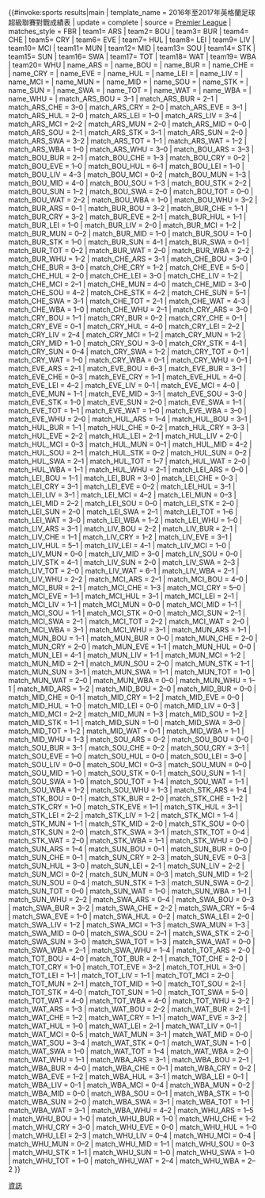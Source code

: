 {{#invoke:sports results|main
| template_name = 2016年至2017年英格蘭足球超級聯賽對戰成績表
| update = complete
| source = [https://www.premierleague.com/results?co=1&se=54&cl=-1 Premier League]
| matches_style = FBR
| team1= ARS | team2= BOU | team3= BUR | team4= CHE | team5= CRY | team6= EVE | team7= HUL | team8= LEI | team9= LIV | team10= MCI | team11= MUN | team12= MID | team13= SOU | team14= STK | team15= SUN | team16= SWA | team17= TOT | team18= WAT | team19= WBA | team20= WHU
| name_ARS = {{Fc/ENG|ARS}}
| name_BOU = {{Fc/ENG|BOU}}
| name_BUR = {{Fc/ENG|BUR}}
| name_CHE = {{Fc/ENG|CHE}}
| name_CRY = {{Fc/ENG|CRY}}
| name_EVE = {{Fc/ENG|EVE}}
| name_HUL = {{Fc/ENG|HUL}}
| name_LEI = {{Fc/ENG|LEI}}
| name_LIV = {{Fc/ENG|LIV}}
| name_MCI = {{Fc/ENG|MCI}}
| name_MUN = {{Fc/ENG|MUN}}
| name_MID = {{Fc/ENG|MID}}
| name_SOU = {{Fc/ENG|SOU}}
| name_STK = {{Fc/ENG|STK}}
| name_SUN = {{Fc/ENG|SUN}}
| name_SWA = {{Fc/ENG|SWA}}
| name_TOT = {{Fc/ENG|TOT}}
| name_WAT = {{Fc/ENG|WAT}}
| name_WBA = {{Fc/ENG|WBA}}
| name_WHU = {{Fc/ENG|WHU}}
| match_ARS_BOU = 3–1
| match_ARS_BUR = 2–1
| match_ARS_CHE = 3–0
| match_ARS_CRY = 2–0
| match_ARS_EVE = 3–1
| match_ARS_HUL = 2–0
| match_ARS_LEI = 1–0
| match_ARS_LIV = 3–4
| match_ARS_MCI = 2–2
| match_ARS_MUN = 2–0
| match_ARS_MID = 0–0
| match_ARS_SOU = 2–1
| match_ARS_STK = 3–1
| match_ARS_SUN = 2–0
| match_ARS_SWA = 3–2
| match_ARS_TOT = 1–1
| match_ARS_WAT = 1–2
| match_ARS_WBA = 1–0
| match_ARS_WHU = 3–0
| match_BOU_ARS = 3–3
| match_BOU_BUR = 2–1
| match_BOU_CHE = 1–3
| match_BOU_CRY = 0–2
| match_BOU_EVE = 1–0
| match_BOU_HUL = 6–1
| match_BOU_LEI = 1–0
| match_BOU_LIV = 4–3
| match_BOU_MCI = 0–2
| match_BOU_MUN = 1–3
| match_BOU_MID = 4–0
| match_BOU_SOU = 1–3
| match_BOU_STK = 2–2
| match_BOU_SUN = 1–2
| match_BOU_SWA = 2–0
| match_BOU_TOT = 0–0
| match_BOU_WAT = 2–2
| match_BOU_WBA = 1–0
| match_BOU_WHU = 3–2
| match_BUR_ARS = 0–1
| match_BUR_BOU = 3–2
| match_BUR_CHE = 1–1
| match_BUR_CRY = 3–2
| match_BUR_EVE = 2–1
| match_BUR_HUL = 1–1
| match_BUR_LEI = 1–0
| match_BUR_LIV = 2–0
| match_BUR_MCI = 1–2
| match_BUR_MUN = 0–2
| match_BUR_MID = 1–0
| match_BUR_SOU = 1–0
| match_BUR_STK = 1–0
| match_BUR_SUN = 4–1
| match_BUR_SWA = 0–1
| match_BUR_TOT = 0–2
| match_BUR_WAT = 2–0
| match_BUR_WBA = 2–2
| match_BUR_WHU = 1–2
| match_CHE_ARS = 3–1
| match_CHE_BOU = 3–0
| match_CHE_BUR = 3–0
| match_CHE_CRY = 1–2
| match_CHE_EVE = 5–0
| match_CHE_HUL = 2–0
| match_CHE_LEI = 3–0
| match_CHE_LIV = 1–2
| match_CHE_MCI = 2–1
| match_CHE_MUN = 4–0
| match_CHE_MID = 3–0
| match_CHE_SOU = 4–2
| match_CHE_STK = 4–2
| match_CHE_SUN = 5–1
| match_CHE_SWA = 3–1
| match_CHE_TOT = 2–1
| match_CHE_WAT = 4–3
| match_CHE_WBA = 1–0
| match_CHE_WHU = 2–1
| match_CRY_ARS = 3–0
| match_CRY_BOU = 1–1
| match_CRY_BUR = 0–2
| match_CRY_CHE = 0–1
| match_CRY_EVE = 0–1
| match_CRY_HUL = 4–0
| match_CRY_LEI = 2–2
| match_CRY_LIV = 2–4
| match_CRY_MCI = 1–2
| match_CRY_MUN = 1–2
| match_CRY_MID = 1–0
| match_CRY_SOU = 3–0
| match_CRY_STK = 4–1
| match_CRY_SUN = 0–4
| match_CRY_SWA = 1–2
| match_CRY_TOT = 0–1
| match_CRY_WAT = 1–0
| match_CRY_WBA = 0–1
| match_CRY_WHU = 0–1
| match_EVE_ARS = 2–1
| match_EVE_BOU = 6–3
| match_EVE_BUR = 3–1
| match_EVE_CHE = 0–3
| match_EVE_CRY = 1–1
| match_EVE_HUL = 4–0
| match_EVE_LEI = 4–2
| match_EVE_LIV = 0–1
| match_EVE_MCI = 4–0
| match_EVE_MUN = 1–1
| match_EVE_MID = 3–1
| match_EVE_SOU = 3–0
| match_EVE_STK = 1–0
| match_EVE_SUN = 2–0
| match_EVE_SWA = 1–1
| match_EVE_TOT = 1–1
| match_EVE_WAT = 1–0
| match_EVE_WBA = 3–0
| match_EVE_WHU = 2–0
| match_HUL_ARS = 1–4
| match_HUL_BOU = 3–1
| match_HUL_BUR = 1–1
| match_HUL_CHE = 0–2
| match_HUL_CRY = 3–3
| match_HUL_EVE = 2–2
| match_HUL_LEI = 2–1
| match_HUL_LIV = 2–0
| match_HUL_MCI = 0–3
| match_HUL_MUN = 0–1
| match_HUL_MID = 4–2
| match_HUL_SOU = 2–1
| match_HUL_STK = 0–2
| match_HUL_SUN = 0–2
| match_HUL_SWA = 2–1
| match_HUL_TOT = 1–7
| match_HUL_WAT = 2–0
| match_HUL_WBA = 1–1
| match_HUL_WHU = 2–1
| match_LEI_ARS = 0–0
| match_LEI_BOU = 1–1
| match_LEI_BUR = 3–0
| match_LEI_CHE = 0–3
| match_LEI_CRY = 3–1
| match_LEI_EVE = 0–2
| match_LEI_HUL = 3–1
| match_LEI_LIV = 3–1
| match_LEI_MCI = 4–2
| match_LEI_MUN = 0–3
| match_LEI_MID = 2–2
| match_LEI_SOU = 0–0
| match_LEI_STK = 2–0
| match_LEI_SUN = 2–0
| match_LEI_SWA = 2–1
| match_LEI_TOT = 1–6
| match_LEI_WAT = 3–0
| match_LEI_WBA = 1–2
| match_LEI_WHU = 1–0
| match_LIV_ARS = 3–1
| match_LIV_BOU = 2–2
| match_LIV_BUR = 2–1
| match_LIV_CHE = 1–1
| match_LIV_CRY = 1–2
| match_LIV_EVE = 3–1
| match_LIV_HUL = 5–1
| match_LIV_LEI = 4–1
| match_LIV_MCI = 1–0
| match_LIV_MUN = 0–0
| match_LIV_MID = 3–0
| match_LIV_SOU = 0–0
| match_LIV_STK = 4–1
| match_LIV_SUN = 2–0
| match_LIV_SWA = 2–3
| match_LIV_TOT = 2–0
| match_LIV_WAT = 6–1
| match_LIV_WBA = 2–1
| match_LIV_WHU = 2–2
| match_MCI_ARS = 2–1
| match_MCI_BOU = 4–0
| match_MCI_BUR = 2–1
| match_MCI_CHE = 1–3
| match_MCI_CRY = 5–0
| match_MCI_EVE = 1–1
| match_MCI_HUL = 3–1
| match_MCI_LEI = 2–1
| match_MCI_LIV = 1–1
| match_MCI_MUN = 0–0
| match_MCI_MID = 1–1
| match_MCI_SOU = 1–1
| match_MCI_STK = 0–0
| match_MCI_SUN = 2–1
| match_MCI_SWA = 2–1
| match_MCI_TOT = 2–2
| match_MCI_WAT = 2–0
| match_MCI_WBA = 3–1
| match_MCI_WHU = 3–1
| match_MUN_ARS = 1–1
| match_MUN_BOU = 1–1
| match_MUN_BUR = 0–0
| match_MUN_CHE = 2–0
| match_MUN_CRY = 2–0
| match_MUN_EVE = 1–1
| match_MUN_HUL = 0–0
| match_MUN_LEI = 4–1
| match_MUN_LIV = 1–1
| match_MUN_MCI = 1–2
| match_MUN_MID = 2–1
| match_MUN_SOU = 2–0
| match_MUN_STK = 1–1
| match_MUN_SUN = 3–1
| match_MUN_SWA = 1–1
| match_MUN_TOT = 1–0
| match_MUN_WAT = 2–0
| match_MUN_WBA = 0–0
| match_MUN_WHU = 1–1
| match_MID_ARS = 1–2
| match_MID_BOU = 2–0
| match_MID_BUR = 0–0
| match_MID_CHE = 0–1
| match_MID_CRY = 1–2
| match_MID_EVE = 0–0
| match_MID_HUL = 1–0
| match_MID_LEI = 0–0
| match_MID_LIV = 0–3
| match_MID_MCI = 2–2
| match_MID_MUN = 1–3
| match_MID_SOU = 1–2
| match_MID_STK = 1–1
| match_MID_SUN = 1–0
| match_MID_SWA = 3–0
| match_MID_TOT = 1–2
| match_MID_WAT = 0–1
| match_MID_WBA = 1–1
| match_MID_WHU = 1–3
| match_SOU_ARS = 0–2
| match_SOU_BOU = 0–0
| match_SOU_BUR = 3–1
| match_SOU_CHE = 0–2
| match_SOU_CRY = 3–1
| match_SOU_EVE = 1–0
| match_SOU_HUL = 0–0
| match_SOU_LEI = 3–0
| match_SOU_LIV = 0–0
| match_SOU_MCI = 0–3
| match_SOU_MUN = 0–0
| match_SOU_MID = 1–0
| match_SOU_STK = 0–1
| match_SOU_SUN = 1–1
| match_SOU_SWA = 1–0
| match_SOU_TOT = 1–4
| match_SOU_WAT = 1–1
| match_SOU_WBA = 1–2
| match_SOU_WHU = 1–3
| match_STK_ARS = 1–4
| match_STK_BOU = 0–1
| match_STK_BUR = 2–0
| match_STK_CHE = 1–2
| match_STK_CRY = 1–0
| match_STK_EVE = 1–1
| match_STK_HUL = 3–1
| match_STK_LEI = 2–2
| match_STK_LIV = 1–2
| match_STK_MCI = 1–4
| match_STK_MUN = 1–1
| match_STK_MID = 2–0
| match_STK_SOU = 0–0
| match_STK_SUN = 2–0
| match_STK_SWA = 3–1
| match_STK_TOT = 0–4
| match_STK_WAT = 2–0
| match_STK_WBA = 1–1
| match_STK_WHU = 0–0
| match_SUN_ARS = 1–4
| match_SUN_BOU = 0–1
| match_SUN_BUR = 0–0
| match_SUN_CHE = 0–1
| match_SUN_CRY = 2–3
| match_SUN_EVE = 0–3
| match_SUN_HUL = 3–0
| match_SUN_LEI = 2–1
| match_SUN_LIV = 2–2
| match_SUN_MCI = 0–2
| match_SUN_MUN = 0–3
| match_SUN_MID = 1–2
| match_SUN_SOU = 0–4
| match_SUN_STK = 1–3
| match_SUN_SWA = 0–2
| match_SUN_TOT = 0–0
| match_SUN_WAT = 1–0
| match_SUN_WBA = 1–1
| match_SUN_WHU = 2–2
| match_SWA_ARS = 0–4
| match_SWA_BOU = 0–3
| match_SWA_BUR = 3–2
| match_SWA_CHE = 2–2
| match_SWA_CRY = 5–4
| match_SWA_EVE = 1–0
| match_SWA_HUL = 0–2
| match_SWA_LEI = 2–0
| match_SWA_LIV = 1–2
| match_SWA_MCI = 1–3
| match_SWA_MUN = 1–3
| match_SWA_MID = 0–0
| match_SWA_SOU = 2–1
| match_SWA_STK = 2–0
| match_SWA_SUN = 3–0
| match_SWA_TOT = 1–3
| match_SWA_WAT = 0–0
| match_SWA_WBA = 2–1
| match_SWA_WHU = 1–4
| match_TOT_ARS = 2–0
| match_TOT_BOU = 4–0
| match_TOT_BUR = 2–1
| match_TOT_CHE = 2–0
| match_TOT_CRY = 1–0
| match_TOT_EVE = 3–2
| match_TOT_HUL = 3–0
| match_TOT_LEI = 1–1
| match_TOT_LIV = 1–1
| match_TOT_MCI = 2–0
| match_TOT_MUN = 2–1
| match_TOT_MID = 1–0
| match_TOT_SOU = 2–1
| match_TOT_STK = 4–0
| match_TOT_SUN = 1–0
| match_TOT_SWA = 5–0
| match_TOT_WAT = 4–0
| match_TOT_WBA = 4–0
| match_TOT_WHU = 3–2
| match_WAT_ARS = 1–3
| match_WAT_BOU = 2–2
| match_WAT_BUR = 2–1
| match_WAT_CHE = 1–2
| match_WAT_CRY = 1–1
| match_WAT_EVE = 3–2
| match_WAT_HUL = 1–0
| match_WAT_LEI = 2–1
| match_WAT_LIV = 0–1
| match_WAT_MCI = 0–5
| match_WAT_MUN = 3–1
| match_WAT_MID = 0–0
| match_WAT_SOU = 3–4
| match_WAT_STK = 0–1
| match_WAT_SUN = 1–0
| match_WAT_SWA = 1–0
| match_WAT_TOT = 1–4
| match_WAT_WBA = 2–0
| match_WAT_WHU = 1–1
| match_WBA_ARS = 3–1
| match_WBA_BOU = 2–1
| match_WBA_BUR = 4–0
| match_WBA_CHE = 0–1
| match_WBA_CRY = 0–2
| match_WBA_EVE = 1–2
| match_WBA_HUL = 3–1
| match_WBA_LEI = 0–1
| match_WBA_LIV = 0–1
| match_WBA_MCI = 0–4
| match_WBA_MUN = 0–2
| match_WBA_MID = 0–0
| match_WBA_SOU = 0–1
| match_WBA_STK = 1–0
| match_WBA_SUN = 2–0
| match_WBA_SWA = 3–1
| match_WBA_TOT = 1–1
| match_WBA_WAT = 3–1
| match_WBA_WHU = 4–2
| match_WHU_ARS = 1–5
| match_WHU_BOU = 1–0
| match_WHU_BUR = 1–0
| match_WHU_CHE = 1–2
| match_WHU_CRY = 3–0
| match_WHU_EVE = 0–0
| match_WHU_HUL = 1–0
| match_WHU_LEI = 2–3
| match_WHU_LIV = 0–4
| match_WHU_MCI = 0–4
| match_WHU_MUN = 0–2
| match_WHU_MID = 1–1
| match_WHU_SOU = 0–3
| match_WHU_STK = 1–1
| match_WHU_SUN = 1–0
| match_WHU_SWA = 1–0
| match_WHU_TOT = 1–0
| match_WHU_WAT = 2–4
| match_WHU_WBA = 2–2
}}<noinclude>
[[Category:英格蘭足球超級聯賽模板|資訊]]
</noinclude>